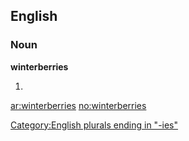 ==English==

===Noun===
'''winterberries'''

# {{plural of|[[winterberry]]}}

[[Category:English plurals ending in "-ies"]]

[[ar:winterberries]]
[[no:winterberries]]